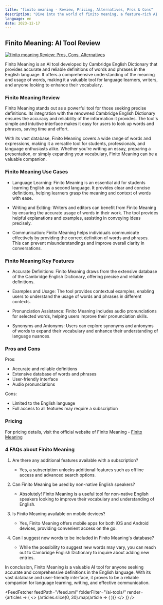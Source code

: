 ```yaml
---
title: "finito meaning - Review, Pricing, Alternatives, Pros & Cons"
description: "Dive into the world of finito meaning, a feature-rich AI tool. Learn about its features, pricing, and how it's making an impact. Don't miss out!"
language: en
date: 2023-12-17
---
```

        
## Finito Meaning: AI Tool Review


<BlogHeader />


[![finito meaning Review: Pros, Cons, Alternatives](/ai-tools/finito-meaning.png)](https://dictionary.cambridge.org/us/dictionary/english/finito)



Finito Meaning is an AI tool developed by Cambridge English Dictionary that provides accurate and reliable definitions of words and phrases in the English language. It offers a comprehensive understanding of the meaning and usage of words, making it a valuable tool for language learners, writers, and anyone looking to enhance their vocabulary.

### Finito Meaning Review

Finito Meaning stands out as a powerful tool for those seeking precise definitions. Its integration with the renowned Cambridge English Dictionary ensures the accuracy and reliability of the information it provides. The tool's simple and intuitive interface makes it easy for users to look up words and phrases, saving time and effort.

With its vast database, Finito Meaning covers a wide range of words and expressions, making it a versatile tool for students, professionals, and language enthusiasts alike. Whether you're writing an essay, preparing a presentation, or simply expanding your vocabulary, Finito Meaning can be a valuable companion.

### Finito Meaning Use Cases

- Language Learning: Finito Meaning is an essential aid for students learning English as a second language. It provides clear and concise definitions, helping learners grasp the meaning and context of words with ease.

- Writing and Editing: Writers and editors can benefit from Finito Meaning by ensuring the accurate usage of words in their work. The tool provides helpful explanations and examples, assisting in conveying ideas precisely.

- Communication: Finito Meaning helps individuals communicate effectively by providing the correct definition of words and phrases. This can prevent misunderstandings and improve overall clarity in conversations.

### Finito Meaning Key Features

- Accurate Definitions: Finito Meaning draws from the extensive database of the Cambridge English Dictionary, offering precise and reliable definitions.

- Examples and Usage: The tool provides contextual examples, enabling users to understand the usage of words and phrases in different contexts.

- Pronunciation Assistance: Finito Meaning includes audio pronunciations for selected words, helping users improve their pronunciation skills.

- Synonyms and Antonyms: Users can explore synonyms and antonyms of words to expand their vocabulary and enhance their understanding of language nuances.

### Pros and Cons

Pros:
- Accurate and reliable definitions
- Extensive database of words and phrases
- User-friendly interface
- Audio pronunciations

Cons:
- Limited to the English language
- Full access to all features may require a subscription

### Pricing

For pricing details, visit the official website of Finito Meaning - [Finito Meaning](https://dictionary.cambridge.org/us/dictionary/english/finito)

### 4 FAQs about Finito Meaning

1. Are there any additional features available with a subscription?
   - Yes, a subscription unlocks additional features such as offline access and advanced search options.

2. Can Finito Meaning be used by non-native English speakers?
   - Absolutely! Finito Meaning is a useful tool for non-native English speakers looking to improve their vocabulary and understanding of English.

3. Is Finito Meaning available on mobile devices?
   - Yes, Finito Meaning offers mobile apps for both iOS and Android devices, providing convenient access on the go.

4. Can I suggest new words to be included in Finito Meaning's database?
   - While the possibility to suggest new words may vary, you can reach out to Cambridge English Dictionary to inquire about adding new entries.

In conclusion, Finito Meaning is a valuable AI tool for anyone seeking accurate and comprehensive definitions in the English language. With its vast database and user-friendly interface, it proves to be a reliable companion for language learning, writing, and effective communication.


<AdComponent />


<FeedFetcher feedPath="/feed.xml" folderFilter="/ai-tools/" render={articles => (
    <>
        <Cards>
            {articles.slice(0, 30).map(article => (
                <Card key={article.link} title={article.title} href={article.link} />
            ))}
        </Cards>
    </>
)} />

